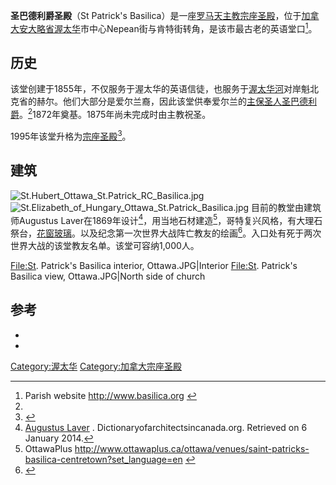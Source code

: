 {{Infobox church
|name=圣巴德利爵圣殿
|image=St Patrick's Basilica Ottawa.jpg
|coordinates={{coord|45.416678|-75.700505|type:landmark_region:CA-ON|format=dms|display=inline,title}}
|location=[[加拿大|加拿大]][[安大略省|安大略省]][[渥太华|渥太华]]Nepean街220号
|dedication=[[圣巴德利爵|圣巴德利爵]]
|denomination=[[罗马天主教|罗马天主教]]
|diocese=[[天主教渥太华总教区|天主教渥太华总教区]]
|website= {{URL|www.basilica.org}}
}}
'''圣巴德利爵圣殿'''（St Patrick's Basilica）是一座[[罗马天主教|罗马天主教]][[宗座圣殿|宗座圣殿]]，位于[[加拿大|加拿大]][[安大略省|安大略省]][[渥太华|渥太华]]市中心Nepean街与肯特街转角，是该市最古老的英语堂口<ref name="Parish">Parish website http://www.basilica.org {{Wayback|url=http://www.basilica.org/ |date=20161115000728 }}</ref>。

==历史==
该堂创建于1855年，不仅服务于渥太华的英语信徒，也服务于[[渥太华河|渥太华河]]对岸魁北克省的赫尔。他们大部分是爱尔兰裔，因此该堂供奉爱尔兰的[[主保圣人|主保圣人]][[圣巴德利爵|圣巴德利爵]]。<ref name="Parish"/>1872年奠基。1875年尚未完成时由主教祝圣。

1995年该堂升格为[[宗座圣殿|宗座圣殿]]<ref>[http://www.gcatholic.org/basilicas/canada.htm ]{{dead link|date=January 2014}}</ref>。

==建筑==
[[File:St.Hubert_Ottawa_St.Patrick_RC_Basilica.jpg|thumb]]
[[File:St.Elizabeth_of_Hungary_Ottawa_St.Patrick_Basilica.jpg|thumb]]
目前的教堂由建筑师Augustus Laver在1869年设计<ref>[http://www.dictionaryofarchitectsincanada.org/architects/view/1437 Augustus Laver] {{Wayback|url=http://www.dictionaryofarchitectsincanada.org/architects/view/1437 |date=20140106043644 }}. Dictionaryofarchitectsincanada.org. Retrieved on 6 January 2014.</ref>，用当地石材建造<ref name="OttawaPlus">OttawaPlus http://www.ottawaplus.ca/ottawa/venues/saint-patricks-basilica-centretown?set_language=en {{Wayback|url=http://www.ottawaplus.ca/ottawa/venues/saint-patricks-basilica-centretown?set_language=en |date=20160303204120 }}</ref>，哥特复兴风格，有大理石祭台，[[花窗玻璃|花窗玻璃]]。以及纪念第一次世界大战阵亡教友的绘画<ref>{{cite web | title =Great War memorial painting | work =National Inventory of Military Memorials | publisher =National Defence Canada | date =2008-04-16 | url =http://www.cmp-cpm.forces.gc.ca/dhh-dhp/nic-inm/sm-rm/mdsr-rdr-eng.asp?PID=8388 | deadurl =yes | archiveurl =https://web.archive.org/web/20140521215959/http://www.cmp-cpm.forces.gc.ca/dhh-dhp/nic-inm/sm-rm/mdsr-rdr-eng.asp?PID=8388 | archivedate =2014-05-21 | accessdate =2016-11-19 }}</ref>。入口处有死于两次世界大战的该堂教友名单。该堂可容纳1,000人。

<gallery>
File:St. Patrick's Basilica interior, Ottawa.JPG|Interior
File:St. Patrick's Basilica view, Ottawa.JPG|North side of church
</gallery>

==参考==
{{Reflist}}
*{{Citation  |last = McEvoy |first = Maurice|title = Enduring Faith; a History of Saint Patrick's Basilica Parish, Ottawa, 1855 - 2005 |publisher = Saint Patrick's Basilica  |publication-place = Ottawa, Ontario 365.M.22.0           }}
*{{Citation        |last = O'Dwyer        |first = William C|title = Highways of Destiny; a History of the Diocese of Pembroke, Ottawa Valley, Canada [Roman Catholic Church]  |publisher = S  |publication-place = Ottawa, Ontario 365.O.03.0  |       }}
[[Category:渥太华|Category:渥太华]]
[[Category:加拿大宗座圣殿|Category:加拿大宗座圣殿]]